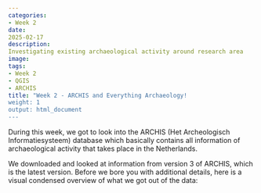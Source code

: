 ```yaml
---
categories:
- Week 2
date:
2025-02-17
description:
Investigating existing archaeological activity around research area
image:
tags:
- Week 2
- QGIS
- ARCHIS
title: "Week 2 - ARCHIS and Everything Archaeology! 
weight: 1
output: html_document
---
```


During this week, we got to look into the ARCHIS (Het Archeologisch Informatiesysteem) database which basically contains all information of archaeological activity that takes place in the Netherlands.

We downloaded and looked at information from version 3 of ARCHIS, which is the latest version. Before we bore you with additional details, here is a visual condensed overview of what we got out of the data:
